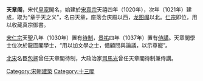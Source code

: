 '''天章阁'''，宋代[[皇家|皇家]]閣名，始建於[[宋真宗|宋真宗]]天禧四年（1020年），次年（1021年）建成，取为“章于天之义”，名曰天章，座落会庆殿以西，[[龙图阁|龙图阁]]以北。[[仁宗|仁宗]]即位，用以收藏真宗御書。

[[宋仁宗|宋仁宗]]天聖八年（1030年）置有[[待制|待制]]，[[景祐|景祐]]四年（1037年）置有[[侍講|侍講]]。天章閣學士位次於龍圖閣學士，“用以加文學之士，備顧問與論議，以示尊寵”。

[[北宋|北宋]]名臣[[包拯|包拯]]曾任天章閣待制，大政治家[[司馬光|司馬光]]曾任天章閣待制兼侍講。

[[Category:宋朝建築|Category:宋朝建築]]
[[Category:十三閣|Category:十三閣]]
